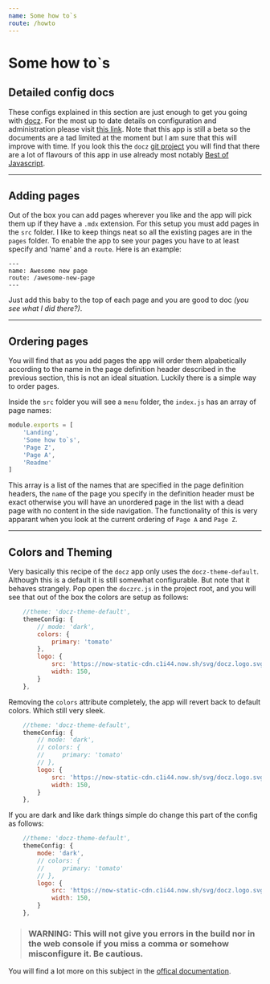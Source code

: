 ```yaml
---
name: Some how to`s
route: /howto
---
```


# Some how to`s

## Detailed config docs

These configs explained in this section are just enough to get you going with [docz](https://www.docz.site). For the most up to date details on configuration and administration please visit [this link](https://www.docz.site/docs/introduction). Note that this app is still a beta so the documents are a tad limited at the moment but I am sure that this will improve with time. If you look this the `docz` [git project](https://github.com/pedronauck/docz) you will find that there are a lot of flavours of this app in use already most notably [Best of Javascript](https://bestofjs.org/).

---

## Adding pages

Out of the box you can add pages wherever you like and the app will pick them up if they have a `.mdx` extension. For this setup you must add pages in the `src` folder. I like to keep things neat so all the existing pages are in the `pages` folder. To enable the app to see your pages you have to at least specify and 'name' and a `route`. Here is an example:

```mdx
---
name: Awesome new page
route: /awesome-new-page
---
```

Just add this baby to the top of each page and you are good to doc *(you see what I did there?)*. 

---

## Ordering pages

You will find that as you add pages the app will order them alpabetically according to the name in the page definition header described in the previous section, this is not an ideal situation. Luckily there is a simple way to order pages.

Inside the `src` folder you will see a `menu` folder, the `index.js` has an array of page names:

```js
module.exports = [
    'Landing',
    'Some how to`s',
    'Page Z',
    'Page A',
    'Readme'
]
```

This array is a list of the names that are specified in the page definition headers, the `name` of the page you specify in the definition header must be exact otherwise you will have an unordered page in the list with a dead page with no content in the side navigation. The functionality of this is very apparant when you look at the current ordering of `Page A` and `Page Z`.

---

## Colors and Theming

Very basically this recipe of the `docz` app only uses the `docz-theme-default`. Although this is a default it is still somewhat configurable. But note that it behaves strangely. Pop open the `doczrc.js` in the project root, and you will see that out of the box the colors are setup as follows:

```js
    //theme: 'docz-theme-default',
    themeConfig: {
        // mode: 'dark',
        colors: {
            primary: 'tomato'
        },
        logo: {
            src: 'https://now-static-cdn.c1i44.now.sh/svg/docz.logo.svg',
            width: 150,
        }
    },
```

Removing the `colors` attribute completely, the app will revert back to default colors. Which still very sleek. 


```js
    //theme: 'docz-theme-default',
    themeConfig: {
        // mode: 'dark',
        // colors: {
        //     primary: 'tomato'
        // },
        logo: {
            src: 'https://now-static-cdn.c1i44.now.sh/svg/docz.logo.svg',
            width: 150,
        }
    },
```

If you are dark and like dark things simple do change this part of the config as follows:


```js
    //theme: 'docz-theme-default',
    themeConfig: {
        mode: 'dark',
        // colors: {
        //     primary: 'tomato'
        // },
        logo: {
            src: 'https://now-static-cdn.c1i44.now.sh/svg/docz.logo.svg',
            width: 150,
        }
    },
```

> ### **WARNING:** This will not give you errors in the build nor in the web console if you miss a comma or somehow misconfigure it. **Be cautious.** 

You will find a lot more on this subject in the [offical documentation](https://www.docz.site/docs/creating-themes).